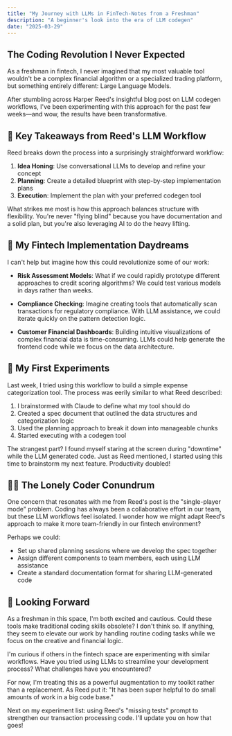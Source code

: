 ```yaml
---
title: "My Journey with LLMs in FinTech-Notes from a Freshman"
description: "A beginner's look into the era of LLM codegen"
date: "2025-03-29"
---
```


## The Coding Revolution I Never Expected

As a freshman in fintech, I never imagined that my most valuable tool wouldn't be a complex financial algorithm or a specialized trading platform, but something entirely different: Large Language Models.

After stumbling across Harper Reed's insightful blog post on LLM codegen workflows, I've been experimenting with this approach for the past few weeks—and wow, the results have been transformative.

## 📝 Key Takeaways from Reed's LLM Workflow

Reed breaks down the process into a surprisingly straightforward workflow:

1. **Idea Honing**: Use conversational LLMs to develop and refine your concept
2. **Planning**: Create a detailed blueprint with step-by-step implementation plans
3. **Execution**: Implement the plan with your preferred codegen tool

What strikes me most is how this approach balances structure with flexibility. You're never "flying blind" because you have documentation and a solid plan, but you're also leveraging AI to do the heavy lifting.

## 💭 My Fintech Implementation Daydreams

I can't help but imagine how this could revolutionize some of our work:

- **Risk Assessment Models**: What if we could rapidly prototype different approaches to credit scoring algorithms? We could test various models in days rather than weeks.

- **Compliance Checking**: Imagine creating tools that automatically scan transactions for regulatory compliance. With LLM assistance, we could iterate quickly on the pattern detection logic.

- **Customer Financial Dashboards**: Building intuitive visualizations of complex financial data is time-consuming. LLMs could help generate the frontend code while we focus on the data architecture.

## 🧪 My First Experiments

Last week, I tried using this workflow to build a simple expense categorization tool. The process was eerily similar to what Reed described:

1. I brainstormed with Claude to define what my tool should do
2. Created a spec document that outlined the data structures and categorization logic
3. Used the planning approach to break it down into manageable chunks
4. Started executing with a codegen tool

The strangest part? I found myself staring at the screen during "downtime" while the LLM generated code. Just as Reed mentioned, I started using this time to brainstorm my next feature. Productivity doubled!

## 👨‍💻 The Lonely Coder Conundrum

One concern that resonates with me from Reed's post is the "single-player mode" problem. Coding has always been a collaborative effort in our team, but these LLM workflows feel isolated. I wonder how we might adapt Reed's approach to make it more team-friendly in our fintech environment?

Perhaps we could:
- Set up shared planning sessions where we develop the spec together
- Assign different components to team members, each using LLM assistance
- Create a standard documentation format for sharing LLM-generated code

## 🔮 Looking Forward

As a freshman in this space, I'm both excited and cautious. Could these tools make traditional coding skills obsolete? I don't think so. If anything, they seem to elevate our work by handling routine coding tasks while we focus on the creative and financial logic.

I'm curious if others in the fintech space are experimenting with similar workflows. Have you tried using LLMs to streamline your development process? What challenges have you encountered?

For now, I'm treating this as a powerful augmentation to my toolkit rather than a replacement. As Reed put it: "It has been super helpful to do small amounts of work in a big code base."

Next on my experiment list: using Reed's "missing tests" prompt to strengthen our transaction processing code. I'll update you on how that goes!
